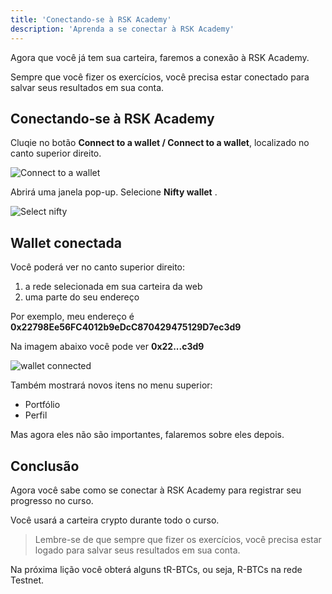 ---
title: 'Conectando-se à RSK Academy'
description: 'Aprenda a se conectar à RSK Academy'
---

Agora que você já tem sua carteira, faremos a conexão à RSK Academy.

Sempre que você fizer os exercícios,
você precisa estar conectado para salvar seus resultados em sua conta.

## Conectando-se à RSK Academy

Cluqie no botão **Connect to a wallet / Connect to a wallet**, localizado no canto superior direito.

![Connect to a wallet](/img/courses/dev/01/connecting-to-academy/image-01.png)

Abrirá uma janela pop-up. Selecione **Nifty wallet** .

![Select nifty](/img/courses/dev/01/connecting-to-academy/image-02.png)

## Wallet conectada

Você poderá ver no canto superior direito:

1. a rede selecionada em sua carteira da web
2. uma parte do seu endereço

Por exemplo, meu endereço é
**0x22798Ee56FC4012b9eDcC870429475129D7ec3d9**

Na imagem abaixo você pode ver **0x22...c3d9**

![wallet connected](/img/courses/dev/01/connecting-to-academy/image-03.png)

Também mostrará novos itens no menu superior:

- Portfólio
- Perfil

Mas agora eles não são importantes, falaremos sobre eles depois.

## Conclusão

Agora você sabe como se conectar à RSK Academy para registrar seu progresso no curso.

Você usará a carteira crypto durante todo o curso.

> Lembre-se de que sempre que fizer os exercícios,
> você precisa estar logado para salvar seus resultados em sua conta.

Na próxima lição você obterá alguns tR-BTCs, ou seja, R-BTCs na rede Testnet.
